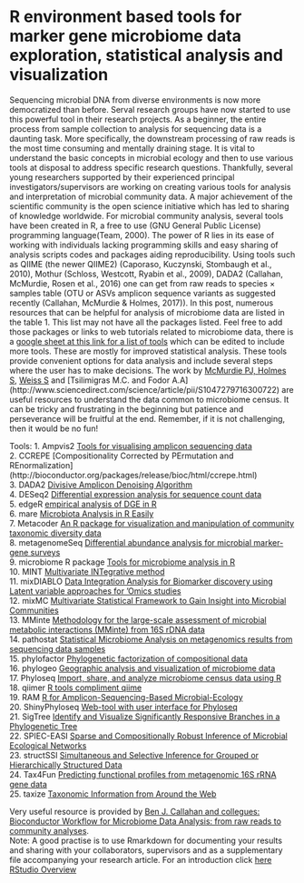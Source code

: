 # R environment based tools for marker gene microbiome data exploration, statistical analysis and visualization  
  
Sequencing microbial DNA from diverse environments is now more democratized than before. Serval research groups have now started to use this powerful tool in their research projects. As a beginner, the entire process from sample collection to analysis for sequencing data is a daunting task. More specifically, the downstream processing of raw reads is the most time consuming and mentally draining stage. It is vital to understand the basic concepts in microbial ecology and then to use various tools at disposal to address specific research questions. Thankfully, several young researchers supported by their experienced principal investigators/supervisors are working on creating various tools for analysis and interpretation of microbial community data. A major achievement of the scientific community is the open science initiative which has led to sharing of knowledge worldwide. For microbial community analysis, several tools have been created in R, a free to use (GNU General Public License) programming language(Team, 2000). The power of R lies in its ease of working with individuals lacking programming skills and easy sharing of analysis scripts codes and packages aiding reproducibility. Using tools such as QIIME (the newer QIIME2) (Caporaso, Kuczynski, Stombaugh et al., 2010), Mothur (Schloss, Westcott, Ryabin et al., 2009), DADA2 (Callahan, McMurdie, Rosen et al., 2016) one can get from raw reads to species × samples table (OTU or ASVs amplicon sequence variants as suggested recently (Callahan, McMurdie & Holmes, 2017)). In this post, numerous resources that can be helpful for analysis of microbiome data are listed in the table 1. This list may not have all the packages listed. Feel free to add those packages or links to web tutorials related to microbiome data, there is a [google sheet at this link for a list of tools](https://docs.google.com/spreadsheets/d/1am-UyDVBGDOgm6jVQ5FDXxmg24iriHqeBeul14HRb1g/edit?usp=sharing) which can be edited to include more tools. These are mostly for improved statistical analysis. These tools provide convenient options for data analysis and include several steps where the user has to make decisions. The work by [McMurdie PJ, Holmes S](http://journals.plos.org/ploscompbiol/article?id=10.1371/journal.pcbi.1003531), [Weiss S](https://microbiomejournal.biomedcentral.com/articles/10.1186/s40168-017-0237-y) and [Tsilimigras M.C. and Fodor A.A] (http://www.sciencedirect.com/science/article/pii/S1047279716300722) are useful resources to understand the data common to microbiome census. It can be tricky and frustrating in the beginning but patience and perseverance will be fruitful at the end.  Remember, if it is not challenging, then it would be no fun!

Tools:
1.	Ampvis2	[Tools for visualising amplicon sequencing data](https://madsalbertsen.github.io/ampvis2/)  
2.	CCREPE	[Compositionality Corrected by PErmutation and REnormalization] (http://bioconductor.org/packages/release/bioc/html/ccrepe.html)  
3.	DADA2	[Divisive Amplicon Denoising Algorithm](https://www.nature.com/nmeth/journal/v13/n7/full/nmeth.3869.html)  
4.	DESeq2	[Differential expression analysis for sequence count data](https://www.bioconductor.org/packages/devel/bioc/vignettes/phyloseq/inst/doc/phyloseq-mixture-models.html)  
5.	edgeR	[empirical analysis of DGE in R](https://www.ncbi.nlm.nih.gov/pmc/articles/PMC2796818/)  
6.	mare	[Microbiota Analysis in R Easily](https://github.com/katrikorpela/mare)  
7.	Metacoder	[An R package for visualization and manipulation of community taxonomic diversity data](http://journals.plos.org/ploscompbiol/article?id=10.1371/journal.pcbi.1005404)  
8.	metagenomeSeq	[Differential abundance analysis for microbial marker-gene surveys](http://www.nature.com/nmeth/journal/v10/n12/full/nmeth.2658.html)  
9.	microbiome R package	[Tools for microbiome analysis in R](https://github.com/microbiome/microbiome)  
10.	MINT	[Multivariate INTegrative method](https://bmcbioinformatics.biomedcentral.com/articles/10.1186/s12859-017-1553-8)  
11.	mixDIABLO	[Data Integration Analysis for Biomarker discovery using Latent variable approaches for ‘Omics studies](http://mixomics.org/mixdiablo/)  
12.	mixMC	[Multivariate Statistical Framework to Gain Insight into Microbial Communities](http://journals.plos.org/plosone/article?id=10.1371/journal.pone.0160169)  
13.	MMinte	[Methodology for the large-scale assessment of microbial metabolic interactions (MMinte) from 16S rDNA data](https://bmcbioinformatics.biomedcentral.com/articles/10.1186/s12859-016-1230-3)  
14.	pathostat	[Statistical Microbiome Analysis on metagenomics results from sequencing data samples](https://bioconductor.org/packages/release/bioc/html/PathoStat.html)  
15.	phylofactor	[Phylogenetic factorization of compositional data](https://peerj.com/articles/2969/)  
16.	phylogeo	[Geographic analysis and visualization of microbiome data](https://www.ncbi.nlm.nih.gov/pubmed/25913208)  
17.	Phyloseq	[Import, share, and analyze microbiome census data using R](http://journals.plos.org/plosone/article?id=10.1371/journal.pone.0061217)  
18.	qiimer	[R tools compliment qiime](https://github.com/kylebittinger/qiimer)  
19.	RAM	[R for Amplicon-Sequencing-Based Microbial-Ecology](https://cran.r-project.org/web/packages/RAM/RAM.pdf)  
20.	ShinyPhyloseq	[Web-tool with user interface for Phyloseq](http://joey711.github.io/shiny-phyloseq/)  
21.	SigTree	[Identify and Visualize Significantly Responsive Branches in a Phylogenetic Tree](http://www.sciencedirect.com/science/article/pii/S2001037017300132)  
22.	SPIEC-EASI	[Sparse and Compositionally Robust Inference of Microbial Ecological Networks](http://journals.plos.org/ploscompbiol/article?id=10.1371/journal.pcbi.1004226)  
23.	structSSI	[Simultaneous and Selective Inference for Grouped or Hierarchically Structured Data](https://www.jstatsoft.org/article/view/v059i13)  
24.	Tax4Fun	[Predicting functional profiles from metagenomic 16S rRNA gene data](https://www.ncbi.nlm.nih.gov/pubmed/25957349)  
25.	taxize	[Taxonomic Information from Around the Web](https://www.ncbi.nlm.nih.gov/pmc/articles/PMC3901538/)    

Very useful resource is provided by [Ben J. Callahan and collegues: Bioconductor Workflow for Microbiome Data Analysis: from raw reads to community analyses](https://f1000research.com/articles/5-1492/v2).   
Note: 
A good practise is to use Rmarkdown for documenting your results and sharing with your collaborators, supervisors and as a supplementary file accompanying your research article. For an introduction click [here](https://www.youtube.com/watch?v=cWJzjHh_3kk&t=337s)
[RStudio Overview](https://www.youtube.com/watch?v=n3uue28FD0w)  
